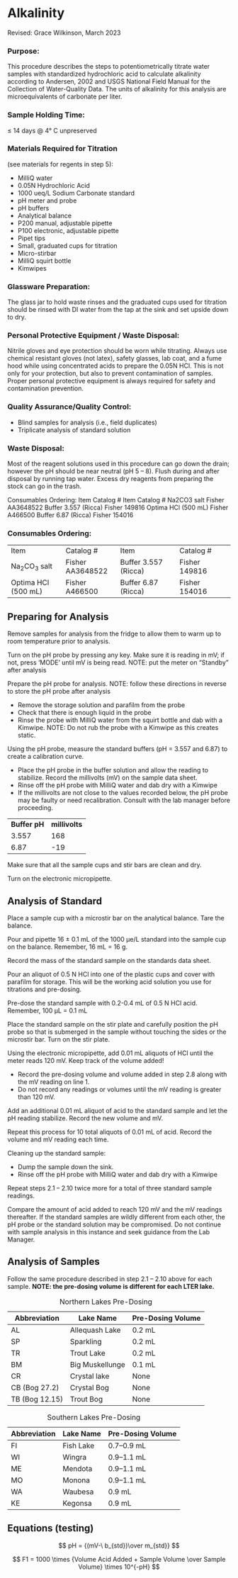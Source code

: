 # Alkalinity {#sec-alkalinity}

Revised: Grace Wilkinson, March 2023

### Purpose:

This procedure describes the steps to potentiometrically titrate water samples with standardized hydrochloric acid to calculate alkalinity according to Andersen, 2002 and USGS National Field Manual for the Collection of Water-Quality Data. The units of alkalinity for this analysis are microequivalents of carbonate per liter.

### Sample Holding Time:

≤ 14 days \@ 4° C unpreserved

### Materials Required for Titration

(see materials for regents in step 5):

-   MilliQ water
-   0.05N Hydrochloric Acid
-   1000 ueq/L Sodium Carbonate standard
-   pH meter and probe
-   pH buffers
-   Analytical balance
-   P200 manual, adjustable pipette
-   P100 electronic, adjustable pipette
-   Pipet tips
-   Small, graduated cups for titration
-   Micro-stirbar
-   MilliQ squirt bottle
-   Kimwipes

### Glassware Preparation:

The glass jar to hold waste rinses and the graduated cups used for titration should be rinsed with DI water from the tap at the sink and set upside down to dry.

### Personal Protective Equipment / Waste Disposal:

Nitrile gloves and eye protection should be worn while titrating. Always use chemical resistant gloves (not latex), safety glasses, lab coat, and a fume hood while using concentrated acids to prepare the 0.05N HCl. This is not only for your protection, but also to prevent contamination of samples. Proper personal protective equipment is always required for safety and contamination prevention.

### Quality Assurance/Quality Control:

-   Blind samples for analysis (i.e., field duplicates)
-   Triplicate analysis of standard solution

### Waste Disposal:

Most of the reagent solutions used in this procedure can go down the drain; however the pH should be near neutral (pH 5 -- 8). Flush during and after disposal by running tap water. Excess dry reagents from preparing the stock can go in the trash.

Consumables Ordering: Item Catalog \# Item Catalog \# Na2CO3 salt Fisher AA3648522 Buffer 3.557 (Ricca) Fisher 149816 Optima HCl (500 mL) Fisher A466500 Buffer 6.87 (Ricca) Fisher 154016

### Consumables Ordering:

|                     |                  |                      |               |
|------------------|------------------|-------------------|------------------|
| Item                | Catalog \#       | Item                 | Catalog \#    |
| Na~2~CO~3~ salt     | Fisher AA3648522 | Buffer 3.557 (Ricca) | Fisher 149816 |
| Optima HCl (500 mL) | Fisher A466500   | Buffer 6.87 (Ricca)  | Fisher 154016 |

## Preparing for Analysis

Remove samples for analysis from the fridge to allow them to warm up to room temperature prior to analysis.

Turn on the pH probe by pressing any key. Make sure it is reading in mV; if not, press 'MODE' until mV is being read. NOTE: put the meter on "Standby" after analysis

Prepare the pH probe for analysis. NOTE: follow these directions in reverse to store the pH probe after analysis

-   Remove the storage solution and parafilm from the probe
-   Check that there is enough liquid in the probe
-   Rinse the probe with MilliQ water from the squirt bottle and dab with a Kimwipe. NOTE: Do not rub the probe with a Kimwipe as this creates static.

Using the pH probe, measure the standard buffers (pH = 3.557 and 6.87) to create a calibration curve.

-   Place the pH probe in the buffer solution and allow the reading to stabilize. Record the millivolts (mV) on the sample data sheet.
-   Rinse off the pH probe with MilliQ water and dab dry with a Kimwipe
-   If the millivolts are not close to the values recorded below, the pH probe may be faulty or need recalibration. Consult with the lab manager before proceeding.

|               |                |
|---------------|----------------|
| **Buffer pH** | **millivolts** |
| 3.557         | 168            |
| 6.87          | -19            |

Make sure that all the sample cups and stir bars are clean and dry.

Turn on the electronic micropipette.

## Analysis of Standard

Place a sample cup with a microstir bar on the analytical balance. Tare the balance.

Pour and pipette 16 ± 0.1 mL of the 1000 µe/L standard into the sample cup on the balance. Remember, 16 mL = 16 g.

Record the mass of the standard sample on the standards data sheet.

Pour an aliquot of 0.5 N HCl into one of the plastic cups and cover with parafilm for storage. This will be the working acid solution you use for titrations and pre-dosing.

Pre-dose the standard sample with 0.2-0.4 mL of 0.5 N HCl acid. Remember, 100 µL = 0.1 mL

Place the standard sample on the stir plate and carefully position the pH probe so that is submerged in the sample without touching the sides or the microstir bar. Turn on the stir plate.

Using the electronic micropipette, add 0.01 mL aliquots of HCl until the meter reads 120 mV. Keep track of the volume added!

-   Record the pre-dosing volume and volume added in step 2.8 along with the mV reading on line 1.
-   Do not record any readings or volumes until the mV reading is greater than 120 mV.

Add an additional 0.01 mL aliquot of acid to the standard sample and let the pH reading stabilize. Record the new volume and mV.

Repeat this process for 10 total aliquots of 0.01 mL of acid. Record the volume and mV reading each time.

Cleaning up the standard sample:

-   Dump the sample down the sink.
-   Rinse off the pH probe with MilliQ water and dab dry with a Kimwipe

Repeat steps 2.1 -- 2.10 twice more for a total of three standard sample readings.

Compare the amount of acid added to reach 120 mV and the mV readings thereafter. If the standard samples are wildly different from each other, the pH probe or the standard solution may be compromised. Do not continue with sample analysis in this instance and seek guidance from the Lab Manager.

## Analysis of Samples

Follow the same procedure described in step 2.1 -- 2.10 above for each sample. **NOTE: the pre-dosing volume is different for each LTER lake.**

| Abbreviation   | Lake Name       | Pre-Dosing Volume |
|----------------|-----------------|-------------------|
| AL             | Allequash Lake  | 0.2 mL            |
| SP             | Sparkling       | 0.2 mL            |
| TR             | Trout Lake      | 0.2 mL            |
| BM             | Big Muskellunge | 0.1 mL            |
| CR             | Crystal lake    | None              |
| CB (Bog 27.2)  | Crystal Bog     | None              |
| TB (Bog 12.15) | Trout Bog       | None              |

: Northern Lakes Pre-Dosing

| Abbreviation | Lake Name | Pre-Dosing Volume |
|--------------|-----------|-------------------|
| FI           | Fish Lake | 0.7--0.9 mL       |
| WI           | Wingra    | 0.9--1.1 mL       |
| ME           | Mendota   | 0.9--1.1 mL       |
| MO           | Monona    | 0.9--1.1 mL       |
| WA           | Waubesa   | 0.9 mL            |
| KE           | Kegonsa   | 0.9 mL            |

: Southern Lakes Pre-Dosing


## Equations (testing)

$$ pH = {(mV-\ b_{std})\over m_{std}} $$

$$ F1 = 1000 \times {Volume Acid Added + Sample Volume \over Sample Volume} \times 10^{-pH} $$

